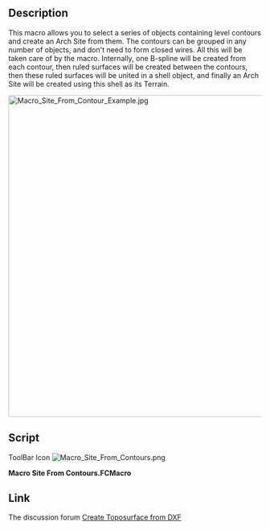 <languages/>
<translate>

<!--T:1-->
{{Macro
|Name=Macro Site From Contours
|Icon=Macro_Site_From_Contours.png
|Description=This macro allows you to select a series of objects containing level contours and create an Arch Site from them. The contours can be grouped in any number of objects, and don't need to form closed wires. All this will be taken care of by the macro. Internally, one B-spline will be created from each contour, then ruled surfaces will be created between the contours, then these ruled surfaces will be united in a shell object, and finally an Arch Site will be created using this shell as its Terrain.
|Author=yorik
|Version=1.0
|Date=2018-08-30
|FCVersion=All
|Download=[https://wiki.freecad.org/File:Macro_Site_From_Contours.png ToolBar Icon]
}}

==Description== <!--T:2-->

<!--T:3-->
This macro allows you to select a series of objects containing level contours and create an Arch Site from them. The contours can be grouped in any number of objects, and don't need to form closed wires. All this will be taken care of by the macro. Internally, one B-spline will be created from each contour, then ruled surfaces will be created between the contours, then these ruled surfaces will be united in a shell object, and finally an Arch Site will be created using this shell as its Terrain.

</translate>
[[Image:Macro Site From Contour Example.jpg|640px]]
<translate>

==Script== <!--T:4-->

<!--T:7-->
ToolBar Icon [[File:Macro_Site_From_Contours.png]]

</translate>
'''Macro Site From Contours.FCMacro'''

{{MacroCode|code=
# This macro builds an Arch Site object out of different level curves.
# It doesn't matter how many object contain the curves or if they
# are connected into wires or not.

import FreeCAD,FreeCADGui,Part,Draft,DraftGeomUtils,Arch

# first build a list of edges from selected objects

edges = []
for obj in FreeCADGui.Selection.getSelection():
    edges.extend(obj.Shape.Edges)

# sort our edges into connected wires

wires = DraftGeomUtils.findWires(edges)

# build a bspline for each wire

bsplines = []
for wire in wires:
    points = []
    for vert in wire.Vertexes:
        points.append(vert.Point)
    bspline = Draft.makeBSpline(points)
    bsplines.append(bspline)

# hide the bsplines

for bspline in bsplines:
    bspline.ViewObject.hide()

# sort the bsplines by elevation (we use the z of their first point to sort)

bsplines.sort(key=lambda b: b.Points[0].z)

# build one ruled surface from each pair of bsplines

ruledsurfaces = []
for i in range(len(bsplines)-1):
    ruled = FreeCAD.ActiveDocument.addObject('Part::RuledSurface', 'TerrainSection')
    ruled.Curve1 = (bsplines[i],[''])
    ruled.Curve2 = (bsplines[i+1],[''])
    ruledsurfaces.append(ruled)

# hide the ruled surfaces

for ruled in ruledsurfaces:
    ruled.ViewObject.hide()

# at this stade we need to recompute to build all the shapes before getting the faces

FreeCAD.ActiveDocument.recompute()

# make a shell object out of all the ruled surfaces

faces = []
for ruled in ruledsurfaces:
    faces.extend(ruled.Shape.Faces)
shell = Part.Shell(faces)
terrain = FreeCAD.ActiveDocument.addObject('Part::Feature', 'Terrain')
terrain.Shape = shell

# make a site object using our shell as terrain

site = Arch.makeSite()
site.Terrain = terrain

# recompute one last time

FreeCAD.ActiveDocument.recompute()
}}
<translate>

==Link== <!--T:5-->

<!--T:6-->
The discussion forum [https://forum.freecad.org/viewtopic.php?f=3&t=30569 Create Toposurface from DXF]
</translate>